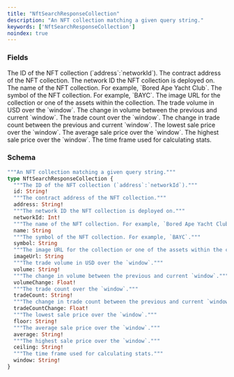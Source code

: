 ```yaml
---
title: "NftSearchResponseCollection"
description: "An NFT collection matching a given query string."
keywords: ['NftSearchResponseCollection']
noindex: true
---
```


### Fields

<ResponseField name="id" type="String!" required>
  The ID of the NFT collection (`address`:`networkId`).
</ResponseField>

<ResponseField name="address" type="String!" required>
  The contract address of the NFT collection.
</ResponseField>

<ResponseField name="networkId" type="Int!" required>
  The network ID the NFT collection is deployed on.
</ResponseField>

<ResponseField name="name" type="String">
  The name of the NFT collection. For example, `Bored Ape Yacht Club`.
</ResponseField>

<ResponseField name="symbol" type="String">
  The symbol of the NFT collection. For example, `BAYC`.
</ResponseField>

<ResponseField name="imageUrl" type="String">
  The image URL for the collection or one of the assets within the collection.
</ResponseField>

<ResponseField name="volume" type="String!" required>
  The trade volume in USD over the `window`.
</ResponseField>

<ResponseField name="volumeChange" type="Float!" required>
  The change in volume between the previous and current `window`.
</ResponseField>

<ResponseField name="tradeCount" type="String!" required>
  The trade count over the `window`.
</ResponseField>

<ResponseField name="tradeCountChange" type="Float!" required>
  The change in trade count between the previous and current `window`.
</ResponseField>

<ResponseField name="floor" type="String!" required>
  The lowest sale price over the `window`.
</ResponseField>

<ResponseField name="average" type="String!" required>
  The average sale price over the `window`.
</ResponseField>

<ResponseField name="ceiling" type="String!" required>
  The highest sale price over the `window`.
</ResponseField>

<ResponseField name="window" type="String!" required>
  The time frame used for calculating stats.
</ResponseField>

### Schema


```graphql 
"""An NFT collection matching a given query string."""
type NftSearchResponseCollection {
  """The ID of the NFT collection (`address`:`networkId`)."""
  id: String!
  """The contract address of the NFT collection."""
  address: String!
  """The network ID the NFT collection is deployed on."""
  networkId: Int!
  """The name of the NFT collection. For example, `Bored Ape Yacht Club`."""
  name: String
  """The symbol of the NFT collection. For example, `BAYC`."""
  symbol: String
  """The image URL for the collection or one of the assets within the collection."""
  imageUrl: String
  """The trade volume in USD over the `window`."""
  volume: String!
  """The change in volume between the previous and current `window`."""
  volumeChange: Float!
  """The trade count over the `window`."""
  tradeCount: String!
  """The change in trade count between the previous and current `window`."""
  tradeCountChange: Float!
  """The lowest sale price over the `window`."""
  floor: String!
  """The average sale price over the `window`."""
  average: String!
  """The highest sale price over the `window`."""
  ceiling: String!
  """The time frame used for calculating stats."""
  window: String!
}
```
